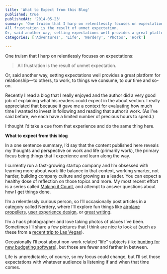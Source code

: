 ```yaml
---
title: 'What to Expect from this Blog'
published: true
publishedAt: '2014-05-23'
summary: 'One truism that I harp on relentlessly focuses on expectations:
All frustration is the result of unmet expectation.
Or, said another way, setting expectations well provides a great platform for relati...'
categories: ['Adventures', 'Life', 'Nerdery', 'Photos', 'Work']

---
```


One truism that I harp on relentlessly focuses on expectations:

> All frustration is the result of unmet expectation.

Or, said another way, setting expectations well provides a great platform for relationship—to others, to work, to things we consume, to our time and so-on.

Recently I read a blog that I really enjoyed and the author did a very good job of explaining what his readers could expect in the about section. I really appreciated that because it gave me a context for evaluating how much time I wanted to invest in following and reading that author’s work. (As I’ve said before, we each have a limited number of precious hours to spend.)

I thought I’d take a cue from that experience and do the same thing here.

**What to expect from this blog**

In a one sentence summary, I’d say that the content published here reveals my thoughts and perspective on work and life (primarily work), the primary focus being things that I experience and learn along the way.

I currently run a fast-growing startup company and I’m obsessed with learning more about work-life balance in that context, working smarter, not harder, building company culture and growing as a leader. You can expect a healthy dose of reflection on those topics and more. My most recent effort is a series called [Making it Count](https://ericdodds.com/making-it-count-introduction/), and attempt to answer questions about how I get things done.

I’m a relentlessly curious person, so I’ll occasionally post articles in a category called Nerdery, where I’ll explore fun things like [airplane propellers](https://ericdodds.com/airplane-propellers-perfect-v1/), [user experience design](https://ericdodds.com/ux-fail-ice-cream/), or [great writing](https://ericdodds.com/pirate-site-of-sea/).

I’m a hack photographer and love taking photos of places I’ve been. Sometimes I’ll share a few pictures that I think are nice to look at (such as these from a [recent trip to Las Vegas](https://ericdodds.com/photos-las-vegas/)).

Occasionally I’ll post about non-work related “life" subjects (like [hunting for new budgeting software](https://ericdodds.com/budgeting-software-hunt/)), but those are fewer and farther in between.

Life is unpredictable, of course, so my focus could change, but I’ll set those expectations with whatever audience is listening if and when that time comes.
